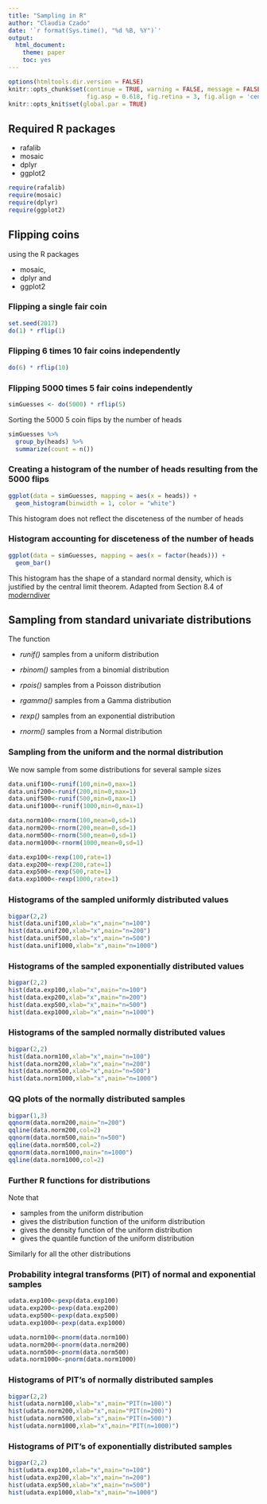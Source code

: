 ---
title: "Sampling in R"
author: "Claudia Czado"
date: '`r format(Sys.time(), "%d %B, %Y")`'
output: 
  html_document: 
    theme: paper
    toc: yes
---

```{r setup, include=FALSE}
options(htmltools.dir.version = FALSE)
knitr::opts_chunk$set(continue = TRUE, warning = FALSE, message = FALSE,fig.width = 6, out.width = "70%",
                      fig.asp = 0.618, fig.retina = 3, fig.align = 'center')
knitr::opts_knit$set(global.par = TRUE)

```




## Required R packages

- rafalib
- mosaic
- dplyr
- ggplot2

```{r load, include=FALSE}
require(rafalib)
require(mosaic)
require(dplyr)
require(ggplot2)
```



## Flipping coins 

using the R packages

- mosaic, 
- dplyr and
- ggplot2

### Flipping a single fair coin
```{r}
set.seed(2017)
do(1) * rflip(1)
```

### Flipping 6 times 10 fair coins independently
```{r}
do(6) * rflip(10)
```

### Flipping 5000 times 5 fair coins independently
```{r}
simGuesses <- do(5000) * rflip(5)
```

Sorting the 5000 5 coin flips by the number of heads
```{r}
simGuesses %>% 
  group_by(heads) %>%
  summarize(count = n())
```


### Creating a histogram of the number of heads resulting from the 5000 flips

```{r, fig.width=4, out.width="50%"}
ggplot(data = simGuesses, mapping = aes(x = heads)) +
  geom_histogram(binwidth = 1, color = "white")

```

This histogram does not reflect the disceteness of the number of heads

### Histogram accounting for disceteness of the number of heads


```{r,fig.height=4, out.width="50%"}
ggplot(data = simGuesses, mapping = aes(x = factor(heads))) +
  geom_bar()
```

This histogram has the shape of a standard normal density, which is justified by the central limit theorem.
Adapted from Section 8.4 of [moderndiver](https://ismayc.github.io/moderndiver-book/8-sampling.html)


## Sampling from standard univariate distributions 

The function

- *runif()* samples from a uniform distribution

- *rbinom()* samples from a binomial distribution

- *rpois()* samples from a Poisson distribution

- *rgamma()* samples from a Gamma distribution

- *rexp()* samples from an exponential distribution

- *rnorm()* samples from a Normal distribution

### Sampling from the uniform and the normal distribution

We now sample from some distributions for several sample sizes


```{r}
data.unif100<-runif(100,min=0,max=1)
data.unif200<-runif(200,min=0,max=1)
data.unif500<-runif(500,min=0,max=1)
data.unif1000<-runif(1000,min=0,max=1)

data.norm100<-rnorm(100,mean=0,sd=1)
data.norm200<-rnorm(200,mean=0,sd=1)
data.norm500<-rnorm(500,mean=0,sd=1)
data.norm1000<-rnorm(1000,mean=0,sd=1)

data.exp100<-rexp(100,rate=1)
data.exp200<-rexp(200,rate=1)
data.exp500<-rexp(500,rate=1)
data.exp1000<-rexp(1000,rate=1)

```

### Histograms of the sampled uniformly distributed values

```{r, fig.height=7,fig.width=6}
bigpar(2,2)
hist(data.unif100,xlab="x",main="n=100")
hist(data.unif200,xlab="x",main="n=200")
hist(data.unif500,xlab="x",main="n=500")
hist(data.unif1000,xlab="x",main="n=1000")


```

### Histograms of the sampled exponentially distributed values

```{r, fig.height=7,fig.width=7}
bigpar(2,2)
hist(data.exp100,xlab="x",main="n=100")
hist(data.exp200,xlab="x",main="n=200")
hist(data.exp500,xlab="x",main="n=500")
hist(data.exp1000,xlab="x",main="n=1000")


```

### Histograms of the sampled normally distributed values

```{r, fig.height=7,fig.width=7}
bigpar(2,2)
hist(data.norm100,xlab="x",main="n=100")
hist(data.norm200,xlab="x",main="n=200")
hist(data.norm500,xlab="x",main="n=500")
hist(data.norm1000,xlab="x",main="n=1000")
```

### QQ plots of the normally distributed samples


```{r, fig.width=14}
bigpar(1,3)
qqnorm(data.norm200,main="n=200")
qqline(data.norm200,col=2)
qqnorm(data.norm500,main="n=500")
qqline(data.norm500,col=2)
qqnorm(data.norm1000,main="n=1000")
qqline(data.norm1000,col=2)

```

###  Further R functions for distributions

Note that

- \text{runif()} samples from the uniform distribution
- \text{punif()} gives the distribution function of the uniform distribution
- \text{dunif()} gives the density function of the uniform distribution
- \text{qunif()} gives the quantile function of the uniform distribution

Similarly for all the other distributions

###  Probability integral transforms (PIT) of normal and exponential samples

```{r}
udata.exp100<-pexp(data.exp100)
udata.exp200<-pexp(data.exp200)
udata.exp500<-pexp(data.exp500)
udata.exp1000<-pexp(data.exp1000)

udata.norm100<-pnorm(data.norm100)
udata.norm200<-pnorm(data.norm200)
udata.norm500<-pnorm(data.norm500)
udata.norm1000<-pnorm(data.norm1000)

```

### Histograms of PIT's of normally distributed samples

```{r,fig.width=7}
bigpar(2,2)
hist(udata.norm100,xlab="x",main="PIT(n=100)")
hist(udata.norm200,xlab="x",main="PIT(n=200)")
hist(udata.norm500,xlab="x",main="PIT(n=500)")
hist(udata.norm1000,xlab="x",main="PIT(n=1000)")
```


### Histograms of PIT's of exponentially distributed samples

```{r, fig.height=7,fig.width=7}
bigpar(2,2)
hist(udata.exp100,xlab="x",main="n=100")
hist(udata.exp200,xlab="x",main="n=200")
hist(udata.exp500,xlab="x",main="n=500")
hist(udata.exp1000,xlab="x",main="n=1000")
```
